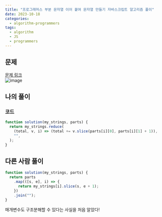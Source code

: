 ```yaml
---
title: "프로그래머스 부분 문자열 이어 붙여 문자열 만들기 자바스크립트 알고리즘 풀이"
date: 2023-10-18
categories:
  - algorithm-programmers
tags:
  - algorithm
  - JS
  - programmers
---
```


## 문제

[문제 링크](https://school.programmers.co.kr/learn/courses/30/lessons/181911)  
![image](https://github.com/makepin2r/TIL/assets/39889583/9262bbf1-b3b1-443a-9c70-5548c9aa8c97)

## 나의 풀이

### 코드

```javascript
function solution(my_strings, parts) {
  return my_strings.reduce(
    (total, v, i) => (total += v.slice(parts[i][0], parts[i][1] + 1)),
    "",
  );
}
```

## 다른 사람 풀이

```javascript
function solution(my_strings, parts) {
  return parts
    .map(([s, e], i) => {
      return my_strings[i].slice(s, e + 1);
    })
    .join("");
}
```

매개변수도 구조분해할 수 있다는 사실을 처음 알았다!

